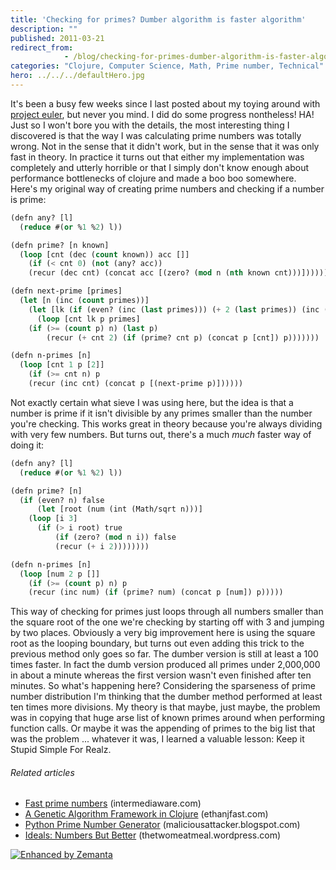 ```yaml
---
title: 'Checking for primes? Dumber algorithm is faster algorithm'
description: ""
published: 2011-03-21
redirect_from: 
            - /blog/checking-for-primes-dumber-algorithm-is-faster-algorithm/swizec/1580
categories: "Clojure, Computer Science, Math, Prime number, Technical"
hero: ../../../defaultHero.jpg
---
```


It's been a busy few weeks since I last posted about my toying around with [project euler](http://projecteuler.net/ "Project Euler"), but never you mind. I did do some progress nontheless! HA! Just so I won't bore you with the details, the most interesting thing I discovered is that the way I was calculating prime numbers was totally wrong. Not in the sense that it didn't work, but in the sense that it was only fast in theory. In practice it turns out that either my implementation was completely and utterly horrible or that I simply don't know enough about performance bottlenecks of clojure and made a boo boo somewhere. Here's my original way of creating prime numbers and checking if a number is prime:

```lisp
(defn any? [l]
  (reduce #(or %1 %2) l))

(defn prime? [n known]
  (loop [cnt (dec (count known)) acc []]
    (if (< cnt 0) (not (any? acc))
	(recur (dec cnt) (concat acc [(zero? (mod n (nth known cnt)))])))))

(defn next-prime [primes]
  (let [n (inc (count primes))]
    (let [lk (if (even? (inc (last primes))) (+ 2 (last primes)) (inc (last primes)))]
      (loop [cnt lk p primes]
	(if (>= (count p) n) (last p)
	    (recur (+ cnt 2) (if (prime? cnt p) (concat p [cnt]) p)))))))

(defn n-primes [n]
  (loop [cnt 1 p [2]]
    (if (>= cnt n) p
	(recur (inc cnt) (concat p [(next-prime p)])))))
```

Not exactly certain what sieve I was using here, but the idea is that a number is prime if it isn't divisible by any primes smaller than the number you're checking. This works great in theory because you're always dividing with very few numbers. But turns out, there's a much _much_ faster way of doing it:

```lisp
(defn any? [l]
  (reduce #(or %1 %2) l))

(defn prime? [n]
  (if (even? n) false
      (let [root (num (int (Math/sqrt n)))]
	(loop [i 3]
	  (if (> i root) true
	      (if (zero? (mod n i)) false
		  (recur (+ i 2))))))))

(defn n-primes [n]
  (loop [num 2 p []]
    (if (>= (count p) n) p
	(recur (inc num) (if (prime? num) (concat p [num]) p)))))
```

This way of checking for primes just loops through all numbers smaller than the square root of the one we're checking by starting off with 3 and jumping by two places. Obviously a very big improvement here is using the square root as the looping boundary, but turns out even adding this trick to the previous method only goes so far. The dumber version is still at least a 100 times faster. In fact the dumb version produced all primes under 2,000,000 in about a minute whereas the first version wasn't even finished after ten minutes. So what's happening here? Considering the sparseness of prime number distribution I'm thinking that the dumber method performed at least ten times more divisions. My theory is that maybe, just maybe, the problem was in copying that huge arse list of known primes around when performing function calls. Or maybe it was the appending of primes to the big list that was the problem ... whatever it was, I learned a valuable lesson: Keep it Stupid Simple For Realz.

###### Related articles

-   [Fast prime numbers](http://www.intermediaware.com/blog/846/hack-of-the-day-fast-prime-numbers) (intermediaware.com)
-   [A Genetic Algorithm Framework in Clojure](http://blog.ethanjfast.com/2009/09/ga-framework/) (ethanjfast.com)
-   [Python Prime Number Generator](http://maliciousattacker.blogspot.com/2010/12/python-prime-number-generator.html) (maliciousattacker.blogspot.com)
-   [Ideals: Numbers But Better](http://thetwomeatmeal.wordpress.com/2011/03/08/ideals-numbers-but-better/) (thetwomeatmeal.wordpress.com)

[![Enhanced by Zemanta](http://img.zemanta.com/zemified_e.png?x-id=c9491d9b-7861-42c3-b3fc-91e46335a18e)](http://www.zemanta.com/ "Enhanced by Zemanta")
